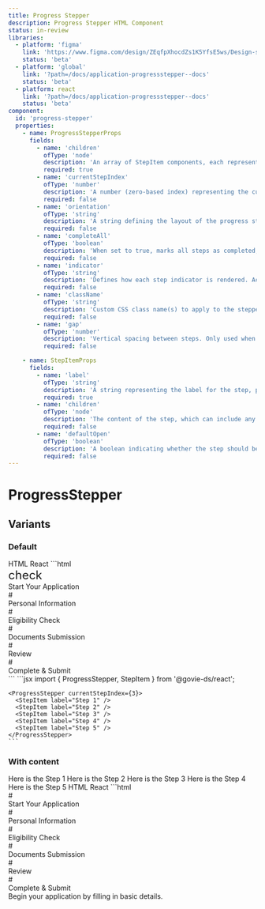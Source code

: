```yaml
---
title: Progress Stepper
description: Progress Stepper HTML Component
status: in-review
libraries:
  - platform: 'figma'
    link: 'https://www.figma.com/design/ZEqfpXhocdZs1K5YfsE5ws/Design-system?node-id=4429-6239'
    status: 'beta'
  - platform: 'global'
    link: '?path=/docs/application-progressstepper--docs'
    status: 'beta'
  - platform: react
    link: '?path=/docs/application-progressstepper--docs'
    status: 'beta'
component:
  id: 'progress-stepper'
  properties:
    - name: ProgressStepperProps
      fields:
        - name: 'children'
          ofType: 'node'
          description: 'An array of StepItem components, each representing an individual step.'
          required: true
        - name: 'currentStepIndex'
          ofType: 'number'
          description: 'A number (zero-based index) representing the current active step. Defaults to 0.'
          required: false
        - name: 'orientation'
          ofType: 'string'
          description: 'A string defining the layout of the progress stepper, either horizontal or vertical. The default is horizontal.'
          required: false
        - name: 'completeAll'
          ofType: 'boolean'
          description: 'When set to true, marks all steps as completed, regardless of the current step.'
          required: false
        - name: 'indicator'
          ofType: 'string'
          description: 'Defines how each step indicator is rendered. Accepts number or hashtag.'
          required: false
        - name: 'className'
          ofType: 'string'
          description: 'Custom CSS class name(s) to apply to the stepper container.'
          required: false
        - name: 'gap'
          ofType: 'number'
          description: 'Vertical spacing between steps. Only used when orientation is set to vertical. Default value is 14'
          required: false

    - name: StepItemProps
      fields:
        - name: 'label'
          ofType: 'string'
          description: 'A string representing the label for the step, providing context for the user on what this step is about.'
          required: true
        - name: 'children'
          ofType: 'node'
          description: 'The content of the step, which can include any valid React node (e.g., forms, string, etc.).'
          required: false
        - name: 'defaultOpen'
          ofType: 'boolean'
          description: 'A boolean indicating whether the step should be open by default.'
          required: false
---
```


# ProgressStepper

## Variants

### Default

<ComponentContainer>
  <ProgressStepper currentStepIndex={3}>
    <StepItem label="Step 1" />
    <StepItem label="Step 2" />
    <StepItem label="Step 3" />
    <StepItem label="Step 4" />
    <StepItem label="Step 5" />
  </ProgressStepper>
</ComponentContainer>

<Tabs id="tab1">
  <TabList>
    <TabItem value="tab11" checked>HTML</TabItem>
    <TabItem value="tab12">React</TabItem>
  </TabList>
  <TabPanel value="tab11">
    ```html
    <div data-testid="progress-stepper" class="gi-progress-stepper" data-orientation="horizontal" role="list" aria-live="polite">
      <div class="gi-w-full">
          <div class="gi-relative">
            <div class="gi-progress-stepper-step-container" data-orientation="horizontal" data-current="false" data-completed="true" data-next="false" data-indicator="hashtag" role="listitem" aria-labelledby="step-label-1">
                <div class="gi-progress-stepper-step"><span data-testid="govie-icon" role="presentation" class="gi-block material-symbols-outlined" style="font-size: 24px;">check</span></div>
                <div class="gi-progress-stepper-step-label" data-orientation="horizontal" id="step-label-1">Start Your Application</div>
            </div>
            <div data-orientation="horizontal" data-next="false" data-completed="true" data-current="false" class="gi-progress-stepper-step-connector" aria-hidden="true"><span></span></div>
          </div>
      </div>
      <div class="gi-w-full">
          <div class="gi-relative">
            <div class="gi-progress-stepper-step-container" data-orientation="horizontal" data-current="true" data-completed="false" data-next="false" data-indicator="hashtag" role="listitem" aria-labelledby="step-label-2">
                <div class="gi-progress-stepper-step">#</div>
                <div class="gi-progress-stepper-step-label" data-orientation="horizontal" id="step-label-2">Personal Information</div>
            </div>
            <div data-orientation="horizontal" data-next="false" data-completed="false" data-current="true" class="gi-progress-stepper-step-connector" aria-hidden="true"><span></span><span></span></div>
          </div>
      </div>
      <div class="gi-w-full">
          <div class="gi-relative">
            <div class="gi-progress-stepper-step-container" data-orientation="horizontal" data-current="false" data-completed="false" data-next="true" data-indicator="hashtag" role="listitem" aria-labelledby="step-label-3">
                <div class="gi-progress-stepper-step">#</div>
                <div class="gi-progress-stepper-step-label" data-orientation="horizontal" id="step-label-3">Eligibility Check</div>
            </div>
            <div data-orientation="horizontal" data-next="true" data-completed="false" data-current="false" class="gi-progress-stepper-step-connector" aria-hidden="true"><span></span></div>
          </div>
      </div>
      <div class="gi-w-full">
          <div class="gi-relative">
            <div class="gi-progress-stepper-step-container" data-orientation="horizontal" data-current="false" data-completed="false" data-next="true" data-indicator="hashtag" role="listitem" aria-labelledby="step-label-4">
                <div class="gi-progress-stepper-step">#</div>
                <div class="gi-progress-stepper-step-label" data-orientation="horizontal" id="step-label-4">Documents Submission</div>
            </div>
            <div data-orientation="horizontal" data-next="true" data-completed="false" data-current="false" class="gi-progress-stepper-step-connector" aria-hidden="true"><span></span></div>
          </div>
      </div>
      <div class="gi-w-full">
          <div class="gi-relative">
            <div class="gi-progress-stepper-step-container" data-orientation="horizontal" data-current="false" data-completed="false" data-next="true" data-indicator="hashtag" role="listitem" aria-labelledby="step-label-5">
                <div class="gi-progress-stepper-step">#</div>
                <div class="gi-progress-stepper-step-label" data-orientation="horizontal" id="step-label-5">Review</div>
            </div>
            <div data-orientation="horizontal" data-next="true" data-completed="false" data-current="false" class="gi-progress-stepper-step-connector" aria-hidden="true"><span></span></div>
          </div>
      </div>
      <div class="gi-w-full">
          <div class="gi-relative">
            <div class="gi-progress-stepper-step-container" data-orientation="horizontal" data-current="false" data-completed="false" data-next="true" data-indicator="hashtag" role="listitem" aria-labelledby="step-label-6">
                <div class="gi-progress-stepper-step">#</div>
                <div class="gi-progress-stepper-step-label" data-orientation="horizontal" id="step-label-6">Complete &amp; Submit</div>
            </div>
          </div>
      </div>
    </div>
    ```
  </TabPanel>
  <TabPanel value="tab12">
    ```jsx 
    import { ProgressStepper, StepItem } from '@govie-ds/react';

    <ProgressStepper currentStepIndex={3}>
      <StepItem label="Step 1" />
      <StepItem label="Step 2" />
      <StepItem label="Step 3" />
      <StepItem label="Step 4" />
      <StepItem label="Step 5" />
    </ProgressStepper>
    ```

  </TabPanel>
</Tabs>

### With content

<ComponentContainer>
  <ProgressStepper currentStepIndex={3}>
    <StepItem label="Step 1">Here is the Step 1</StepItem>
    <StepItem label="Step 2">Here is the Step 2</StepItem>
    <StepItem label="Step 3">Here is the Step 3</StepItem>
    <StepItem label="Step 4">Here is the Step 4</StepItem>
    <StepItem label="Step 5">Here is the Step 5</StepItem>
  </ProgressStepper>
</ComponentContainer>

<Tabs id="tab2">
  <TabList>
    <TabItem value="tab21" checked>HTML</TabItem>
    <TabItem value="tab22">React</TabItem>
  </TabList>
  <TabPanel value="tab21">
    ```html
   <div class="gi-flex gi-w-full gi-justify-start gi-items-start gi-flex-col gi-flex-nowrap" role="region" aria-label="Items Stacked" data-testid="govie-stack" style="height: 100%;">
    <div class="gi-w-full">
        <div data-testid="progress-stepper" class="gi-progress-stepper" data-orientation="horizontal" role="list" aria-live="polite">
          <div class="gi-w-full">
              <div class="gi-relative">
                <div class="gi-progress-stepper-step-container" data-orientation="horizontal" data-current="true" data-completed="false" data-next="false" data-indicator="hashtag" role="listitem" aria-labelledby="step-label-1">
                    <div class="gi-progress-stepper-step">#</div>
                    <div class="gi-progress-stepper-step-label" data-orientation="horizontal" id="step-label-1">Start Your Application</div>
                </div>
                <div data-orientation="horizontal" data-next="false" data-completed="false" data-current="true" class="gi-progress-stepper-step-connector" aria-hidden="true"><span></span><span></span></div>
              </div>
          </div>
          <div class="gi-w-full">
              <div class="gi-relative">
                <div class="gi-progress-stepper-step-container" data-orientation="horizontal" data-current="false" data-completed="false" data-next="true" data-indicator="hashtag" role="listitem" aria-labelledby="step-label-2">
                    <div class="gi-progress-stepper-step">#</div>
                    <div class="gi-progress-stepper-step-label" data-orientation="horizontal" id="step-label-2">Personal Information</div>
                </div>
                <div data-orientation="horizontal" data-next="true" data-completed="false" data-current="false" class="gi-progress-stepper-step-connector" aria-hidden="true"><span></span></div>
              </div>
          </div>
          <div class="gi-w-full">
              <div class="gi-relative">
                <div class="gi-progress-stepper-step-container" data-orientation="horizontal" data-current="false" data-completed="false" data-next="true" data-indicator="hashtag" role="listitem" aria-labelledby="step-label-3">
                    <div class="gi-progress-stepper-step">#</div>
                    <div class="gi-progress-stepper-step-label" data-orientation="horizontal" id="step-label-3">Eligibility Check</div>
                </div>
                <div data-orientation="horizontal" data-next="true" data-completed="false" data-current="false" class="gi-progress-stepper-step-connector" aria-hidden="true"><span></span></div>
              </div>
          </div>
          <div class="gi-w-full">
              <div class="gi-relative">
                <div class="gi-progress-stepper-step-container" data-orientation="horizontal" data-current="false" data-completed="false" data-next="true" data-indicator="hashtag" role="listitem" aria-labelledby="step-label-4">
                    <div class="gi-progress-stepper-step">#</div>
                    <div class="gi-progress-stepper-step-label" data-orientation="horizontal" id="step-label-4">Documents Submission</div>
                </div>
                <div data-orientation="horizontal" data-next="true" data-completed="false" data-current="false" class="gi-progress-stepper-step-connector" aria-hidden="true"><span></span></div>
              </div>
          </div>
          <div class="gi-w-full">
              <div class="gi-relative">
                <div class="gi-progress-stepper-step-container" data-orientation="horizontal" data-current="false" data-completed="false" data-next="true" data-indicator="hashtag" role="listitem" aria-labelledby="step-label-5">
                    <div class="gi-progress-stepper-step">#</div>
                    <div class="gi-progress-stepper-step-label" data-orientation="horizontal" id="step-label-5">Review</div>
                </div>
                <div data-orientation="horizontal" data-next="true" data-completed="false" data-current="false" class="gi-progress-stepper-step-connector" aria-hidden="true"><span></span></div>
              </div>
          </div>
          <div class="gi-w-full">
              <div class="gi-relative">
                <div class="gi-progress-stepper-step-container" data-orientation="horizontal" data-current="false" data-completed="false" data-next="true" data-indicator="hashtag" role="listitem" aria-labelledby="step-label-6">
                    <div class="gi-progress-stepper-step">#</div>
                    <div class="gi-progress-stepper-step-label" data-orientation="horizontal" id="step-label-6">Complete &amp; Submit</div>
                </div>
              </div>
          </div>
        </div>
        <div class="gi-h-full">
          <div class="gi-pt-2 gi-flex gi-w-full gi-justify-start gi-items-start gi-flex-col gi-gap-2 gi-flex-nowrap" role="region" aria-label="Items Stacked" data-testid="govie-stack" style="height: 100%;">Begin your application by filling in basic details.</div>
        </div>
    </div>
    <div class="gi-pt-3 gi-flex gi-w-full gi-justify-start gi-items-start gi-flex-row gi-gap-3 gi-flex-nowrap" role="region" aria-label="Items Stacked" data-testid="govie-stack" style="height: 100%;"><button class="gi-btn gi-btn-primary gi-btn-regular">Next</button></div>
  </div>
    ```
  </TabPanel>
  <TabPanel value="tab22">
    ```jsx 
    import { ProgressStepper, StepItem } from '@govie-ds/react';

    <ProgressStepper currentStepIndex={3}>
       <StepItem label="Step 1">Here is the Step 1</StepItem>
      <StepItem label="Step 2">Here is the Step 2</StepItem>
      <StepItem label="Step 3">Here is the Step 3</StepItem>
      <StepItem label="Step 4">Here is the Step 4</StepItem>
      <StepItem label="Step 5">Here is the Step 5</StepItem>
    </ProgressStepper>
    ```

  </TabPanel>
</Tabs>

### Vertically

<ComponentContainer>
  <ProgressStepper currentStepIndex={3} orientation="vertical">
    <StepItem label="Step 1" />
    <StepItem label="Step 2" />
    <StepItem label="Step 3" />
    <StepItem label="Step 4" />
    <StepItem label="Step 5" />
  </ProgressStepper>
</ComponentContainer>

<Tabs id="tab3">
  <TabList>
    <TabItem value="tab31" checked>HTML</TabItem>
    <TabItem value="tab32">React</TabItem>
  </TabList>
  <TabPanel value="tab31">
    ```html
   <div data-testid="progress-stepper" class="gi-progress-stepper" data-orientation="vertical" role="list" aria-live="polite">
    <div class="gi-w-full">
        <div class="gi-relative">
          <div class="gi-progress-stepper-step-container" data-orientation="vertical" data-current="false" data-completed="true" data-next="false" data-indicator="hashtag" role="listitem" aria-labelledby="step-label-1">
              <div class="gi-progress-stepper-step"><span data-testid="govie-icon" role="presentation" class="gi-block material-symbols-outlined" style="font-size: 24px;">check</span></div>
              <div class="gi-progress-stepper-step-label" data-orientation="vertical" id="step-label-1">Step 1</div>
          </div>
          <div data-orientation="vertical" data-next="false" data-completed="true" data-current="false" class="gi-progress-stepper-step-connector" aria-hidden="true"><span></span></div>
        </div>
    </div>
    <div class="gi-w-full">
        <div class="gi-relative">
          <div class="gi-progress-stepper-step-container" data-orientation="vertical" data-current="false" data-completed="true" data-next="false" data-indicator="hashtag" role="listitem" aria-labelledby="step-label-2">
              <div class="gi-progress-stepper-step"><span data-testid="govie-icon" role="presentation" class="gi-block material-symbols-outlined" style="font-size: 24px;">check</span></div>
              <div class="gi-progress-stepper-step-label" data-orientation="vertical" id="step-label-2">Step 2</div>
          </div>
          <div data-orientation="vertical" data-next="false" data-completed="true" data-current="false" class="gi-progress-stepper-step-connector" aria-hidden="true"><span></span></div>
        </div>
    </div>
    <div class="gi-w-full">
        <div class="gi-relative">
          <div class="gi-progress-stepper-step-container" data-orientation="vertical" data-current="false" data-completed="true" data-next="false" data-indicator="hashtag" role="listitem" aria-labelledby="step-label-3">
              <div class="gi-progress-stepper-step"><span data-testid="govie-icon" role="presentation" class="gi-block material-symbols-outlined" style="font-size: 24px;">check</span></div>
              <div class="gi-progress-stepper-step-label" data-orientation="vertical" id="step-label-3">Step 3</div>
          </div>
          <div data-orientation="vertical" data-next="false" data-completed="true" data-current="false" class="gi-progress-stepper-step-connector" aria-hidden="true"><span></span></div>
        </div>
    </div>
    <div class="gi-w-full">
        <div class="gi-relative">
          <div class="gi-progress-stepper-step-container" data-orientation="vertical" data-current="true" data-completed="false" data-next="false" data-indicator="hashtag" role="listitem" aria-labelledby="step-label-4">
              <div class="gi-progress-stepper-step">#</div>
              <div class="gi-progress-stepper-step-label" data-orientation="vertical" id="step-label-4">Step 4</div>
          </div>
          <div data-orientation="vertical" data-next="false" data-completed="false" data-current="true" class="gi-progress-stepper-step-connector" aria-hidden="true"><span></span><span></span></div>
        </div>
    </div>
    <div class="gi-w-full">
        <div class="gi-relative">
          <div class="gi-progress-stepper-step-container" data-orientation="vertical" data-current="false" data-completed="false" data-next="true" data-indicator="hashtag" role="listitem" aria-labelledby="step-label-5">
              <div class="gi-progress-stepper-step">#</div>
              <div class="gi-progress-stepper-step-label" data-orientation="vertical" id="step-label-5">Step 5</div>
          </div>
        </div>
    </div>
  </div>
    ```
  </TabPanel>
  <TabPanel value="tab32">
    ```jsx 
    import { ProgressStepper, StepItem } from '@govie-ds/react';

    <ProgressStepper currentStepIndex={3} orientation="vertical">
      <StepItem label="Step 1" />
      <StepItem label="Step 2" />
      <StepItem label="Step 3" />
      <StepItem label="Step 4" />
      <StepItem label="Step 5" />
    </ProgressStepper>
    ```

  </TabPanel>
</Tabs>

### With Slots open

<ComponentContainer>
  <ProgressStepper currentStepIndex={2} orientation="vertical">
    <StepItem label="Step 1" defaultOpen>
      <Stack>Here are the content for Step 1</Stack>
    </StepItem>
    <StepItem label="Step 2" defaultOpen>
      <Stack>Here are the content for Step 2</Stack>
    </StepItem>
    <StepItem label="Step 3" defaultOpen>
      <Stack>Here are the content for Step 3</Stack>
    </StepItem>
    <StepItem label="Step 4" defaultOpen>
      <Stack>Here are the content for Step 4</Stack>
    </StepItem>
    <StepItem label="Step 5" defaultOpen>
      <Stack>Here are the content for Step 5</Stack>
    </StepItem>
    <StepItem label="Step 6" defaultOpen>
      <Stack>Here are the content for Step 6</Stack>
    </StepItem>
  </ProgressStepper>
</ComponentContainer>

<Tabs id="tab4">
  <TabList>
    <TabItem value="tab41" checked>HTML</TabItem>
    <TabItem value="tab42">React</TabItem>
  </TabList>
  <TabPanel value="tab41">
    ```html
    <div data-testid="progress-stepper" class="gi-progress-stepper" data-orientation="vertical" role="list" aria-live="polite">
      <div class="gi-w-full">
          <div class="gi-relative">
            <div class="gi-progress-stepper-step-container" data-orientation="vertical" data-current="false" data-completed="true" data-next="false" data-indicator="hashtag" role="listitem" aria-labelledby="step-label-1">
                <div class="gi-progress-stepper-step"><span data-testid="govie-icon" role="presentation" class="gi-block material-symbols-outlined" style="font-size: 24px;">check</span></div>
                <div class="gi-progress-stepper-step-label" data-orientation="vertical" id="step-label-1">Step 1</div>
            </div>
            <div data-orientation="vertical" data-next="false" data-completed="true" data-current="false" class="gi-progress-stepper-step-connector" aria-hidden="true"><span></span></div>
            <div class="gi-ml-10">
                <div class="gi-flex gi-w-full gi-justify-start gi-items-start gi-flex-col gi-flex-nowrap" role="region" style="height: 100%;">Here are the content for Step 1</div>
            </div>
          </div>
      </div>
      <div class="gi-w-full">
          <div class="gi-relative">
            <div class="gi-progress-stepper-step-container" data-orientation="vertical" data-current="false" data-completed="true" data-next="false" data-indicator="hashtag" role="listitem" aria-labelledby="step-label-2">
                <div class="gi-progress-stepper-step"><span data-testid="govie-icon" role="presentation" class="gi-block material-symbols-outlined" style="font-size: 24px;">check</span></div>
                <div class="gi-progress-stepper-step-label" data-orientation="vertical" id="step-label-2">Step 2</div>
            </div>
            <div data-orientation="vertical" data-next="false" data-completed="true" data-current="false" class="gi-progress-stepper-step-connector" aria-hidden="true"><span></span></div>
            <div class="gi-ml-10">
                <div class="gi-flex gi-w-full gi-justify-start gi-items-start gi-flex-col gi-flex-nowrap" role="region" style="height: 100%;">Here are the content for Step 2</div>
            </div>
          </div>
      </div>
      <div class="gi-w-full">
          <div class="gi-relative">
            <div class="gi-progress-stepper-step-container" data-orientation="vertical" data-current="true" data-completed="false" data-next="false" data-indicator="hashtag" role="listitem" aria-labelledby="step-label-3">
                <div class="gi-progress-stepper-step">#</div>
                <div class="gi-progress-stepper-step-label" data-orientation="vertical" id="step-label-3">Step 3</div>
            </div>
            <div data-orientation="vertical" data-next="false" data-completed="false" data-current="true" class="gi-progress-stepper-step-connector" aria-hidden="true"><span></span><span></span></div>
            <div class="gi-ml-10">
                <div class="gi-flex gi-w-full gi-justify-start gi-items-start gi-flex-col gi-flex-nowrap" role="region" style="height: 100%;">Here are the content for Step 3</div>
            </div>
          </div>
      </div>
      <div class="gi-w-full">
          <div class="gi-relative">
            <div class="gi-progress-stepper-step-container" data-orientation="vertical" data-current="false" data-completed="false" data-next="true" data-indicator="hashtag" role="listitem" aria-labelledby="step-label-4">
                <div class="gi-progress-stepper-step">#</div>
                <div class="gi-progress-stepper-step-label" data-orientation="vertical" id="step-label-4">Step 4</div>
            </div>
            <div data-orientation="vertical" data-next="true" data-completed="false" data-current="false" class="gi-progress-stepper-step-connector" aria-hidden="true"><span></span></div>
            <div class="gi-ml-10">
                <div class="gi-flex gi-w-full gi-justify-start gi-items-start gi-flex-col gi-flex-nowrap" role="region" style="height: 100%;">Here are the content for Step 4</div>
            </div>
          </div>
      </div>
      <div class="gi-w-full">
          <div class="gi-relative">
            <div class="gi-progress-stepper-step-container" data-orientation="vertical" data-current="false" data-completed="false" data-next="true" data-indicator="hashtag" role="listitem" aria-labelledby="step-label-5">
                <div class="gi-progress-stepper-step">#</div>
                <div class="gi-progress-stepper-step-label" data-orientation="vertical" id="step-label-5">Step 5</div>
            </div>
            <div data-orientation="vertical" data-next="true" data-completed="false" data-current="false" class="gi-progress-stepper-step-connector" aria-hidden="true"><span></span></div>
            <div class="gi-ml-10">
                <div class="gi-flex gi-w-full gi-justify-start gi-items-start gi-flex-col gi-flex-nowrap" role="region" style="height: 100%;">Here are the content for Step 5</div>
            </div>
          </div>
      </div>
      <div class="gi-w-full">
          <div class="gi-relative">
            <div class="gi-progress-stepper-step-container" data-orientation="vertical" data-current="false" data-completed="false" data-next="true" data-indicator="hashtag" role="listitem" aria-labelledby="step-label-6">
                <div class="gi-progress-stepper-step">#</div>
                <div class="gi-progress-stepper-step-label" data-orientation="vertical" id="step-label-6">Step 6</div>
            </div>
            <div class="gi-ml-10">
                <div class="gi-flex gi-w-full gi-justify-start gi-items-start gi-flex-col gi-flex-nowrap" role="region" style="height: 100%;">Here are the content for Step 6</div>
            </div>
          </div>
      </div>
    </div>
    ```
  </TabPanel>
  <TabPanel value="tab42">
    ```jsx 
    import { ProgressStepper, StepItem } from '@govie-ds/react';

    <ProgressStepper currentStepIndex={2} orientation="vertical">
      <StepItem label="Start Your Application" defaultOpen>
        <Stack>
          Begin your application by filling in basic details.
        </Stack>
      </StepItem>
      <StepItem label="Personal Information" defaultOpen>
        <Stack>
          Provide your personal information, such as name, age, etc.
        </Stack>
      </StepItem>
      <StepItem label="Eligibility Check" defaultOpen>
        <Stack>
          Ensure that you meet the eligibility criteria for the application.
        </Stack>
      </StepItem>
      <StepItem label="Documents Submission" defaultOpen>
        <Stack>
          Upload all required documents to proceed with the application.
        </Stack>
      </StepItem>
      <StepItem label="Review" defaultOpen>
        <Stack>
          Review all the information you’ve provided before submitting.
        </Stack>
      </StepItem>
      <StepItem label="Complete & Submit" defaultOpen>
        <Stack className="gi-mt-5">
          Once everything is confirmed, submit your application.
        </Stack>
      </StepItem>
    </ProgressStepper>
    ```

  </TabPanel>
</Tabs>

### With indicator as number

<ComponentContainer>
  <ProgressStepper currentStepIndex={3} indicator="number">
    <StepItem label="Step 1" />
    <StepItem label="Step 2" />
    <StepItem label="Step 3" />
    <StepItem label="Step 4" />
    <StepItem label="Step 5" />
    <StepItem label="Step 6" />
  </ProgressStepper>
</ComponentContainer>

<Tabs id="tab5">
  <TabList>
    <TabItem value="tab51" checked>HTML</TabItem>
    <TabItem value="tab52">React</TabItem>
  </TabList>
  <TabPanel value="tab51">
    ```html
   <div data-testid="progress-stepper" class="gi-progress-stepper" data-orientation="horizontal" role="list" aria-live="polite">
  <div class="gi-w-full">
    <div class="gi-relative">
      <div
        class="gi-progress-stepper-step-container"
        data-orientation="horizontal"
        data-current="false"
        data-completed="true"
        data-next="false"
        data-indicator="number"
        role="listitem"
        aria-labelledby="step-label-1"
        data-testid="step-label-1"
      >
        <div class="gi-progress-stepper-step" data-indicator="number">
          <span data-testid="govie-icon" role="presentation" class="gi-block material-symbols-outlined" style="font-size: 24px;">check</span>
        </div>
        <div class="gi-progress-stepper-step-label" data-orientation="horizontal" id="step-label-1">Step 1</div>
      </div>
      <div class="gi-progress-stepper-step-connector" data-orientation="horizontal" data-next="false" data-completed="true" data-current="false" aria-hidden="true">
        <span></span>
      </div>
    </div>
  </div>
  <div class="gi-w-full">
    <div class="gi-relative">
      <div
        class="gi-progress-stepper-step-container"
        data-orientation="horizontal"
        data-current="false"
        data-completed="true"
        data-next="false"
        data-indicator="number"
        role="listitem"
        aria-labelledby="step-label-2"
        data-testid="step-label-2"
      >
        <div class="gi-progress-stepper-step" data-indicator="number">
          <span
            data-testid="govie-icon"
            role="presentation"
            class="gi-block material-symbols-outlined"
            style="font-size: 24px;"
          >
            check
          </span>
        </div>
        <div
          class="gi-progress-stepper-step-label"
          data-orientation="horizontal"
          id="step-label-2"
        >
          Step 2
        </div>
      </div>
      <div
        class="gi-progress-stepper-step-connector"
        data-orientation="horizontal"
        data-next="false"
        data-completed="true"
        data-current="false"
        aria-hidden="true"
      >
        <span></span>
      </div>
    </div>
  </div>
  <div class="gi-w-full">
    <div class="gi-relative">
      <div
        class="gi-progress-stepper-step-container"
        data-orientation="horizontal"
        data-current="true"
        data-completed="false"
        data-next="false"
        data-indicator="number"
        role="listitem"
        aria-labelledby="step-label-3"
        data-testid="step-label-3"
      >
        <div class="gi-progress-stepper-step" data-indicator="number">
          3
        </div>
        <div
          class="gi-progress-stepper-step-label"
          data-orientation="horizontal"
          id="step-label-3"
        >
          Step 3
        </div>
      </div>
      <div
        class="gi-progress-stepper-step-connector"
        data-orientation="horizontal"
        data-next="false"
        data-completed="false"
        data-current="true"
        aria-hidden="true"
      >
        <span></span>
        <span></span>
      </div>
    </div>
  </div>
  <div class="gi-w-full">
    <div class="gi-relative">
      <div
        class="gi-progress-stepper-step-container"
        data-orientation="horizontal"
        data-current="false"
        data-completed="false"
        data-next="true"
        data-indicator="number"
        role="listitem"
        aria-labelledby="step-label-4"
        data-testid="step-label-4"
      >
        <div class="gi-progress-stepper-step" data-indicator="number">
          4
        </div>
        <div
          class="gi-progress-stepper-step-label"
          data-orientation="horizontal"
          id="step-label-4"
        >
          Step 4
        </div>
      </div>
      <div
        class="gi-progress-stepper-step-connector"
        data-orientation="horizontal"
        data-next="true"
        data-completed="false"
        data-current="false"
        aria-hidden="true"
      >
        <span></span>
      </div>
    </div>
  </div>
  <div class="gi-w-full">
    <div class="gi-relative">
      <div
        class="gi-progress-stepper-step-container"
        data-orientation="horizontal"
        data-current="false"
        data-completed="false"
        data-next="true"
        data-indicator="number"
        role="listitem"
        aria-labelledby="step-label-5"
        data-testid="step-label-5"
      >
        <div class="gi-progress-stepper-step" data-indicator="number">
          5
        </div>
        <div
          class="gi-progress-stepper-step-label"
          data-orientation="horizontal"
          id="step-label-5"
        >
          Step 5
        </div>
      </div>
      <div
        class="gi-progress-stepper-step-connector"
        data-orientation="horizontal"
        data-next="true"
        data-completed="false"
        data-current="false"
        aria-hidden="true"
      >
        <span></span>
      </div>
    </div>
  </div>
    <div class="gi-w-full">
      <div class="gi-relative">
        <div
          class="gi-progress-stepper-step-container"
          data-orientation="horizontal"
          data-current="false"
          data-completed="false"
          data-next="true"
          data-indicator="number"
          role="listitem"
          aria-labelledby="step-label-6"
          data-testid="step-label-6"
        >
          <div class="gi-progress-stepper-step" data-indicator="number">6</div>
          <div class="gi-progress-stepper-step-label" data-orientation="horizontal" id="step-label-6">Step 6</div>
        </div>
      </div>
    </div>
  </div>
    ```
  </TabPanel>
  <TabPanel value="tab52">
    ```react 
    import { ProgressStepper, StepItem } from '@govie-ds/react';

    <ProgressStepper currentStepIndex={3} indicator="number">
      <StepItem label="Step 1" />
      <StepItem label="Step 2" />
      <StepItem label="Step 3" />
      <StepItem label="Step 4" />
      <StepItem label="Step 5" />
      <StepItem label="Step 6" />
    </ProgressStepper>
    ```

  </TabPanel>
</Tabs>

## Properties

<ComponentPropertiesTable componentId="progress-stepper" />

## Usage

### Best Practices

- Use Progress Stepper to guide users through a linear workflow or process.
- Display clear labels for each step to provide context and direction.

## When to use this component

- Use Progress Stepper when guiding users through a multi-step process (e.g., filling out forms, completing onboarding steps, or navigating a wizard).
- Display each step in a clear and concise manner using the `StepItem` component to make each stage in the process explicit.

## When not to use this component

- Avoid using Progress Stepper when the steps do not follow a sequential flow or are non-linear.
- Do not use Progress Stepper for workflows that allow users to jump between steps without any defined order or progression.

<ComponentStatusBlock componentId="progress-stepper" />
